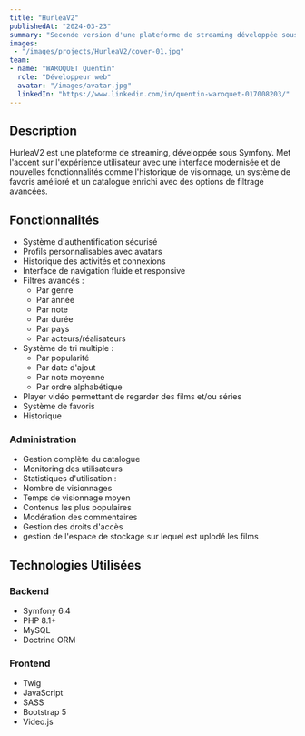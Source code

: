 ```yaml
---
title: "HurleaV2"
publishedAt: "2024-03-23"
summary: "Seconde version d'une plateforme de streaming développée sous Symfony, offrant une expérience utilisateur enrichie avec historique, favoris et catalogue avancé"
images:
 - "/images/projects/HurleaV2/cover-01.jpg"
team:
- name: "WAROQUET Quentin"
  role: "Développeur web"
  avatar: "/images/avatar.jpg"
  linkedIn: "https://www.linkedin.com/in/quentin-waroquet-017008203/"
---
```


## Description

HurleaV2 est une plateforme de streaming, développée sous Symfony. Met l'accent sur l'expérience utilisateur avec une interface modernisée et de nouvelles fonctionnalités comme l'historique de visionnage, un système de favoris amélioré et un catalogue enrichi avec des options de filtrage avancées.

## Fonctionnalités

- Système d'authentification sécurisé
- Profils personnalisables avec avatars
- Historique des activités et connexions
- Interface de navigation fluide et responsive
- Filtres avancés :
     - Par genre
     - Par année
     - Par note
     - Par durée
     - Par pays
     - Par acteurs/réalisateurs
- Système de tri multiple :
     - Par popularité
     - Par date d'ajout
     - Par note moyenne
     - Par ordre alphabétique
- Player vidéo permettant de regarder des films et/ou séries
- Système de favoris
- Historique

### Administration

- Gestion complète du catalogue
- Monitoring des utilisateurs
- Statistiques d'utilisation :
 - Nombre de visionnages
 - Temps de visionnage moyen
 - Contenus les plus populaires
- Modération des commentaires
- Gestion des droits d'accès
- gestion de l'espace de stockage sur lequel est uplodé les films

## Technologies Utilisées

### Backend
- Symfony 6.4
- PHP 8.1+
- MySQL
- Doctrine ORM

### Frontend
- Twig
- JavaScript
- SASS
- Bootstrap 5
- Video.js
